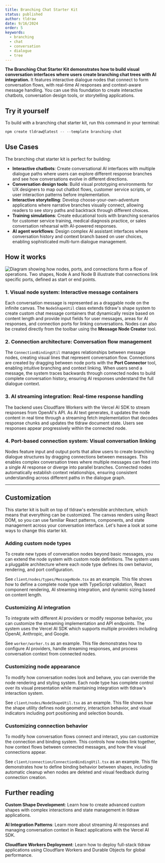 ```yaml
---
title: Branching Chat Starter Kit
status: published
author: tldraw
date: 9/16/2024
order: 5
keywords:
  - branching
  - chat
  - conversation
  - dialogue
  - tree
---
```


**The Branching Chat Starter Kit demonstrates how to build visual conversation interfaces where users create branching chat trees with AI integration.** It features interactive dialogue nodes that connect to form conversation flows, with real-time AI responses and context-aware message handling. You can use this foundation to create interactive chatbots, conversation design tools, or storytelling applications.

<StarterKitEmbed id="branching-chat" />

## Try it yourself

To build with a branching chat starter kit, run this command in your terminal:

```jsx
npm create tldraw@latest -- --template branching-chat
```

## Use Cases

The branching chat starter kit is perfect for building:

- **Interactive chatbots**: Create conversational AI interfaces with multiple dialogue paths where users can explore different response branches and see how conversations evolve in different directions.
- **Conversation design tools**: Build visual prototyping environments for UX designers to map out chatbot flows, customer service scripts, or user interaction patterns before implementation.
- **Interactive storytelling**: Develop choose-your-own-adventure applications where narrative branches visually connect, allowing readers to see story paths and backtrack through different choices.
- **Training simulations**: Create educational tools with branching scenarios for customer service training, medical diagnosis practice, or sales conversation rehearsal with AI-powered responses.
- **AI agent workflows**: Design complex AI assistant interfaces where conversation history and context branch based on user choices, enabling sophisticated multi-turn dialogue management.

## How it works

![Diagram showing how nodes, ports, and connections form a flow of operations. Two shapes, Node A and Node B illustrate that connections link specific ports, defined as start or end points.](/images/starter-kits/chart-branching-chat.png)

### 1. Visual node system: Interactive message containers

Each conversation message is represented as a draggable node on the infinite canvas. The `NodeShapeUtil` class extends tldraw's shape system to create custom chat message containers that dynamically resize based on content length and provide input fields for user messages, areas for AI responses, and connection ports for linking conversations. Nodes can also be created directly from the toolbar using the **Message Node Creator** tool.

### 2. Connection architecture: Conversation flow management

The `ConnectionBindingUtil` manages relationships between message nodes, creating visual lines that represent conversation flow. Connections are created by dragging between node ports with the **Port Connector** tool, enabling intuitive branching and context linking. When users send a message, the system traces backwards through connected nodes to build complete conversation history, ensuring AI responses understand the full dialogue context.

### 3. AI streaming integration: Real-time response handling

The backend uses Cloudflare Workers with the Vercel AI SDK to stream responses from OpenAI's API. As AI text generates, it updates the node content in real time through a streaming fetch implementation that decodes response chunks and updates the tldraw document state. Users see responses appear progressively within the connected node.

### 4. Port-based connection system: Visual conversation linking

Nodes feature input and output ports that allow users to create branching dialogue structures by dragging connections between messages. This enables complex conversation trees where multiple messages can feed into a single AI response or diverge into parallel branches. Connected nodes automatically establish context relationships, ensuring consistent understanding across different paths in the dialogue graph.

---

## Customization

This starter kit is built on top of tldraw's extensible architecture, which means that everything can be customized. The canvas renders using React DOM, so you can use familiar React patterns, components, and state management across your conversation interface. Let's have a look at some ways to change this starter kit.

### Adding custom node types

To create new types of conversation nodes beyond basic messages, you can extend the node system with custom node definitions. The system uses a pluggable architecture where each node type defines its own behavior, rendering, and port configuration.

See `client/nodes/types/MessageNode.tsx` as an example. This file shows how to define a complete node type with TypeScript validation, React component rendering, AI streaming integration, and dynamic sizing based on content length.

### Customizing AI integration

To integrate with different AI providers or modify response behavior, you can customize the streaming implementation and API endpoints. The system uses the Vercel AI SDK which supports multiple providers including OpenAI, Anthropic, and Google.

See `worker/worker.ts` as an example. This file demonstrates how to configure AI providers, handle streaming responses, and process conversation context from connected nodes.

### Customizing node appearance

To modify how conversation nodes look and behave, you can override the node rendering and styling system. Each node type has complete control over its visual presentation while maintaining integration with tldraw's interaction system.

See `client/nodes/NodeShapeUtil.tsx` as an example. This file shows how the shape utility defines node geometry, interaction behavior, and visual indicators including port positioning and selection bounds.

### Customizing connection behavior

To modify how conversation flows connect and interact, you can customize the connection and binding system. This controls how nodes link together, how context flows between connected messages, and how the visual connections appear.

See `client/connection/ConnectionBindingUtil.tsx` as an example. This file demonstrates how to define binding behavior between shapes, including automatic cleanup when nodes are deleted and visual feedback during connection creation.

## Further reading

**Custom Shape Development**: Learn how to create advanced custom shapes with complex interactions and state management in tldraw applications.

**AI Integration Patterns**: Learn more about streaming AI responses and managing conversation context in React applications with the Vercel AI SDK.

**Cloudflare Workers Deployment**: Learn how to deploy full-stack tldraw applications using Cloudflare Workers and Durable Objects for global performance.
